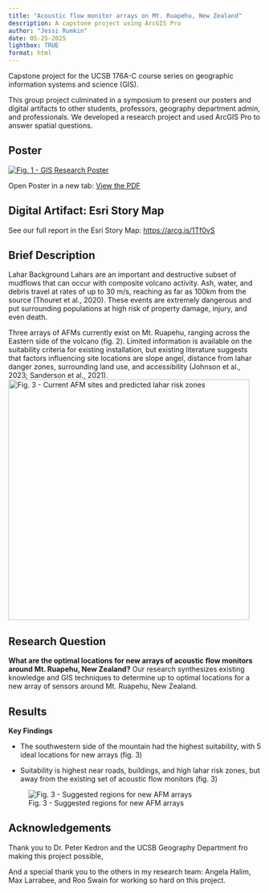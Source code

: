 ```yaml
---
title: "Acoustic flow monitor arrays on Mt. Ruapehu, New Zealand"
description: A capstone project using ArcGIS Pro
author: "Jessi Rumkin"
date: 05-25-2025
lightbox: TRUE
format: html
---
```


Capstone project for the UCSB 176A-C course series on geographic information systems and science (GIS).

This group project culminated in a symposium to present our posters and digital artifacts to other students, professors, geography department admin, and professionals. We developed a research project and used ArcGIS Pro to answer spatial questions.

## Poster

[![Fig. 1 - GIS Research Poster](176C%20Poster.jpg)](GIS-poster.pdf)

Open Poster in a new tab: [View the PDF](GIS-poster.pdf){target="_blank"}

## Digital Artifact: Esri Story Map

See our full report in the Esri Story Map: <https://arcg.is/1Tf0vS>

## Brief Description

Lahar Background Lahars are an important and destructive subset of mudflows that can occur with composite volcano activity. Ash, water, and debris travel at rates of up to 30 m/s, reaching as far as 100km from the source (Thouret et al., 2020). These events are extremely dangerous and put surrounding populations at high risk of property damage, injury, and even death.

Three arrays of AFMs currently exist on Mt. Ruapehu, ranging across the Eastern side of the volcano (fig. 2). Limited information is available on the suitability criteria for existing installation, but existing literature suggests that factors influencing site locations are slope angel, distance from lahar danger zones, surrounding land use, and accessibility (Johnson et al., 2023; Sanderson et al., 2021).![Fig. 3 - Current AFM sites and predicted lahar risk zones](lahar_info.png){width="5in"}

## Research Question

**What are the optimal locations for new arrays of acoustic flow monitors around Mt. Ruapehu, New Zealand?** Our research synthesizes existing knowledge and GIS techniques to determine up to optimal locations for a new array of sensors around Mt. Ruapehu, New Zealand.

## Results

**Key Findings**

-   The southwestern side of the mountain had the highest suitability, with 5 ideal locations for new arrays (fig. 3)

-   Suitability is highest near roads, buildings, and high lahar risk zones, but away from the existing set of acoustic flow monitors (fig. 3)

![Fig. 3 - Suggested regions for new AFM arrays](Final_map_storymap.png)

### 

## Acknowledgements

Thank you to Dr. Peter Kedron and the UCSB Geography Department fro making this project possible,

And a special thank you to the others in my research team: Angela Halim, Max Larrabee, and Roo Swain for working so hard on this project.
